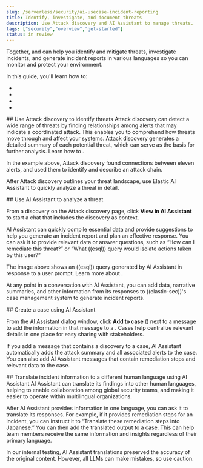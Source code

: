 ```yaml
---
slug: /serverless/security/ai-usecase-incident-reporting
title: Identify, investigate, and document threats
description: Use Attack discovery and AI Assistant to manage threats. 
tags: ["security","overview","get-started"]
status: in review
---
```


Together, <DocLink slug="/serverless/security/ai-assistant" text="Elastic AI Assistant"/> and <DocLink slug="/serverless/security/attack-discovery" text="Attack discovery"/> can help you identify and mitigate threats, investigate incidents, and generate incident reports in various languages so you can monitor and protect your environment. 

In this guide, you'll learn how to:

* <DocLink slug="/serverless/security/ai-usecase-incident-reporting" section="use-case-incident-reporting-use-attack-discovery-to-identify-threats" text="Use Attack discovery to identify threats"/>
* <DocLink slug="/serverless/security/ai-usecase-incident-reporting" section="use-case-incident-reporting-use-ai-assistant-to-analyze-a-threat" text="Use AI Assistant to analyze a threat"/>
* <DocLink slug="/serverless/security/ai-usecase-incident-reporting" section="use-case-incident-reporting-create-a-case-using-ai-assistant" text="Create a case using AI Assistant"/>
* <DocLink slug="/serverless/security/ai-usecase-incident-reporting" section="use-case-incident-reporting-translate" text="Translate incident information to a different human language using AI Assistant"/>


<div id="use-case-incident-reporting-use-attack-discovery-to-identify-threats"/>
## Use Attack discovery to identify threats
Attack discovery can detect a wide range of threats by finding relationships among alerts that may indicate a coordinated attack. This enables you to comprehend how threats move through and affect your systems. Attack discovery generates a detailed summary of each potential threat, which can serve as the basis for further analysis. Learn how to <DocLink slug="/serverless/security/attack-discovery" text="get started with Attack discovery"/>.

<DocImage url="images/attck-disc-11-alerts-disc.png" alt="An Attack discovery card showing an attack with 11 related alerts"/>

In the example above, Attack discovery found connections between eleven alerts, and used them to identify and describe an attack chain.

After Attack discovery outlines your threat landscape, use Elastic AI Assistant to quickly analyze a threat in detail. 

<div id="use-case-incident-reporting-use-ai-assistant-to-analyze-a-threat"/>
## Use AI Assistant to analyze a threat

From a discovery on the Attack discovery page, click **View in AI Assistant** to start a chat that includes the discovery as context. 

AI Assistant can quickly compile essential data and provide suggestions to help you generate an incident report and plan an effective response. You can ask it to provide relevant data or answer questions, such as “How can I remediate this threat?” or “What ((esql)) query would isolate actions taken by this user?” 


<DocImage url="images/attck-disc-esql-query-gen-example.png" alt="An AI Assistant dialogue in which the user asks for a purpose-built ES|QL query" />

The image above shows an ((esql)) query generated by AI Assistant in response to a user prompt. Learn more about <DocLink slug="/serverless/security/ai-assistant-esql-queries" text="using AI Assistant for ES|QL"/>.

At any point in a conversation with AI Assistant, you can add data, narrative summaries, and other information from its responses to ((elastic-sec))'s case management system to generate incident reports. 

<div id="use-case-incident-reporting-create-a-case-using-ai-assistant"/>
## Create a case using AI Assistant

From the AI Assistant dialog window, click **Add to case** (<DocIcon type="addDataApp" title="Add data" />) next to a message to add the information in that message to a <DocLink slug="/serverless/security/cases-overview" text="case"/>. Cases help centralize relevant details in one place for easy sharing with stakeholders.

If you add a message that contains a discovery to a case, AI Assistant automatically adds the attack summary and all associated alerts to the case. You can also add AI Assistant messages that contain remediation steps and relevant data to the case. 

<div id="use-case-incident-reporting-translate"/>
## Translate incident information to a different human language using AI Assistant
AI Assistant can translate its findings into other human languages, helping to enable collaboration among global security teams, and making it easier to operate within multilingual organizations. 

After AI Assistant provides information in one language, you can ask it to translate its responses. For example, if it provides remediation steps for an incident, you can instruct it to “Translate these remediation steps into Japanese.” You can then add the translated output to a case. This can help team members receive the same information and insights regardless of their primary language.

<DocCallOut title="Note">
In our internal testing, AI Assistant translations preserved the accuracy of the original content. However, all LLMs can make mistakes, so use caution.
</DocCallOut>
